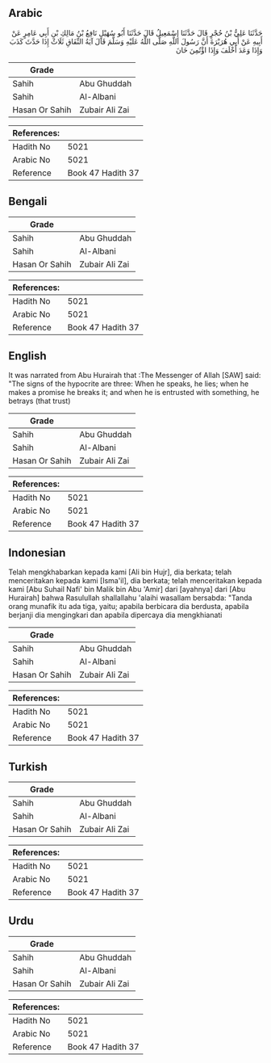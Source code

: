 ## Arabic


<div dir="rtl" lang="ar" style={{fontSize:'larger',backgroundColor:'#f8f9fa',padding:20}}>
حَدَّثَنَا عَلِيُّ بْنُ حُجْرٍ قَالَ حَدَّثَنَا إِسْمَعِيلُ قَالَ حَدَّثَنَا أَبُو سُهَيْلٍ نَافِعُ بْنُ مَالِكِ بْنِ أَبِي عَامِرٍ عَنْ أَبِيهِ عَنْ أَبِي هُرَيْرَةَ أَنَّ رَسُولَ اللَّهِ صَلَّى اللَّهُ عَلَيْهِ وَسَلَّمَ قَالَ آيَةُ النِّفَاقِ ثَلَاثٌ إِذَا حَدَّثَ كَذَبَ وَإِذَا وَعَدَ أَخْلَفَ وَإِذَا اؤْتُمِنَ خَانَ
</div>
<div style={{backgroundColor:'#f8f9fa',padding:20, marginBottom: 10}}><table> <thead> <tr> <th>Grade</th> <th></th> </tr> </thead> <tbody> <tr><td>Sahih</td><td>Abu Ghuddah</td></tr><tr><td>Sahih</td><td>Al-Albani</td></tr><tr><td>Hasan Or Sahih</td><td>Zubair Ali Zai</td></tr></tbody></table><table> <thead> <tr> <th>References:</th> <th></th> </tr> </thead> <tbody><tr><td>Hadith No</td><td>5021</td></tr><tr><td>Arabic No</td><td>5021</td></tr><tr><td>Reference</td><td>Book 47 Hadith 37</td></tr></tbody></table></div>

## Bengali


<div dir="ltr" lang="bn" style={{fontSize:'larger',backgroundColor:'#f8f9fa',padding:20}}>

</div>
<div style={{backgroundColor:'#f8f9fa',padding:20, marginBottom: 10}}><table> <thead> <tr> <th>Grade</th> <th></th> </tr> </thead> <tbody> <tr><td>Sahih</td><td>Abu Ghuddah</td></tr><tr><td>Sahih</td><td>Al-Albani</td></tr><tr><td>Hasan Or Sahih</td><td>Zubair Ali Zai</td></tr></tbody></table><table> <thead> <tr> <th>References:</th> <th></th> </tr> </thead> <tbody><tr><td>Hadith No</td><td>5021</td></tr><tr><td>Arabic No</td><td>5021</td></tr><tr><td>Reference</td><td>Book 47 Hadith 37</td></tr></tbody></table></div>

## English


<div dir="ltr" lang="en" style={{fontSize:'larger',backgroundColor:'#f8f9fa',padding:20}}>
It was narrated from Abu Hurairah that :The Messenger of Allah [SAW] said: "The signs of the hypocrite are three: When he speaks, he lies; when he makes a promise he breaks it; and when he is entrusted with something, he betrays (that trust)
</div>
<div style={{backgroundColor:'#f8f9fa',padding:20, marginBottom: 10}}><table> <thead> <tr> <th>Grade</th> <th></th> </tr> </thead> <tbody> <tr><td>Sahih</td><td>Abu Ghuddah</td></tr><tr><td>Sahih</td><td>Al-Albani</td></tr><tr><td>Hasan Or Sahih</td><td>Zubair Ali Zai</td></tr></tbody></table><table> <thead> <tr> <th>References:</th> <th></th> </tr> </thead> <tbody><tr><td>Hadith No</td><td>5021</td></tr><tr><td>Arabic No</td><td>5021</td></tr><tr><td>Reference</td><td>Book 47 Hadith 37</td></tr></tbody></table></div>

## Indonesian


<div dir="ltr" lang="id" style={{fontSize:'larger',backgroundColor:'#f8f9fa',padding:20}}>
Telah mengkhabarkan kepada kami [Ali bin Hujr], dia berkata; telah menceritakan kepada kami [Isma'il], dia berkata; telah menceritakan kepada kami [Abu Suhail Nafi' bin Malik bin Abu 'Amir] dari [ayahnya] dari [Abu Hurairah] bahwa Rasulullah shallallahu 'alaihi wasallam bersabda: "Tanda orang munafik itu ada tiga, yaitu; apabila berbicara dia berdusta, apabila berjanji dia mengingkari dan apabila dipercaya dia mengkhianati
</div>
<div style={{backgroundColor:'#f8f9fa',padding:20, marginBottom: 10}}><table> <thead> <tr> <th>Grade</th> <th></th> </tr> </thead> <tbody> <tr><td>Sahih</td><td>Abu Ghuddah</td></tr><tr><td>Sahih</td><td>Al-Albani</td></tr><tr><td>Hasan Or Sahih</td><td>Zubair Ali Zai</td></tr></tbody></table><table> <thead> <tr> <th>References:</th> <th></th> </tr> </thead> <tbody><tr><td>Hadith No</td><td>5021</td></tr><tr><td>Arabic No</td><td>5021</td></tr><tr><td>Reference</td><td>Book 47 Hadith 37</td></tr></tbody></table></div>

## Turkish


<div dir="ltr" lang="tr" style={{fontSize:'larger',backgroundColor:'#f8f9fa',padding:20}}>

</div>
<div style={{backgroundColor:'#f8f9fa',padding:20, marginBottom: 10}}><table> <thead> <tr> <th>Grade</th> <th></th> </tr> </thead> <tbody> <tr><td>Sahih</td><td>Abu Ghuddah</td></tr><tr><td>Sahih</td><td>Al-Albani</td></tr><tr><td>Hasan Or Sahih</td><td>Zubair Ali Zai</td></tr></tbody></table><table> <thead> <tr> <th>References:</th> <th></th> </tr> </thead> <tbody><tr><td>Hadith No</td><td>5021</td></tr><tr><td>Arabic No</td><td>5021</td></tr><tr><td>Reference</td><td>Book 47 Hadith 37</td></tr></tbody></table></div>

## Urdu


<div dir="rtl" lang="ur" style={{fontSize:'larger',backgroundColor:'#f8f9fa',padding:20}}>

</div>
<div style={{backgroundColor:'#f8f9fa',padding:20, marginBottom: 10}}><table> <thead> <tr> <th>Grade</th> <th></th> </tr> </thead> <tbody> <tr><td>Sahih</td><td>Abu Ghuddah</td></tr><tr><td>Sahih</td><td>Al-Albani</td></tr><tr><td>Hasan Or Sahih</td><td>Zubair Ali Zai</td></tr></tbody></table><table> <thead> <tr> <th>References:</th> <th></th> </tr> </thead> <tbody><tr><td>Hadith No</td><td>5021</td></tr><tr><td>Arabic No</td><td>5021</td></tr><tr><td>Reference</td><td>Book 47 Hadith 37</td></tr></tbody></table></div>
